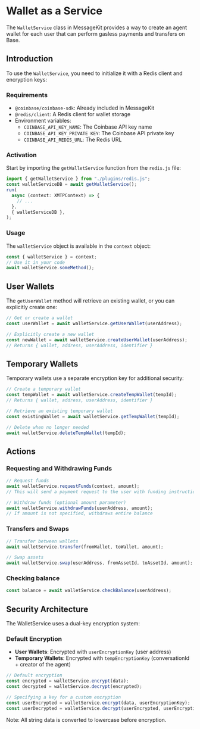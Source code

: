 # Wallet as a Service

The `WalletService` class in MessageKit provides a way to create an agent wallet for each user that can perform gasless payments and transfers on Base.

## Introduction

To use the `WalletService`, you need to initialize it with a Redis client and encryption keys:

### Requirements

- `@coinbase/coinbase-sdk`: Already included in MessageKit
- `@redis/client`: A Redis client for wallet storage
- Environment variables:
  - `COINBASE_API_KEY_NAME`: The Coinbase API key name
  - `COINBASE_API_KEY_PRIVATE_KEY`: The Coinbase API private key
  - `COINBASE_API_REDIS_URL`: The Redis URL

### Activation

Start by importing the `getWalletService` function from the `redis.js` file:

```typescript
import { getWalletService } from "./plugins/redis.js";
const walletServiceDB = await getWalletService();
run(
  async (context: XMTPContext) => {
    // ...
  },
  { walletServiceDB },
);
```

### Usage

The `walletService` object is available in the `context` object:

```typescript
const { walletService } = context;
// Use it in your code
await walletService.someMethod();
```

## User Wallets

The `getUserWallet` method will retrieve an existing wallet, or you can explicitly create one:

```typescript
// Get or create a wallet
const userWallet = await walletService.getUserWallet(userAddress);

// Explicitly create a new wallet
const newWallet = await walletService.createUserWallet(userAddress);
// Returns { wallet, address, userAddress, identifier }
```

## Temporary Wallets

Temporary wallets use a separate encryption key for additional security:

```typescript
// Create a temporary wallet
const tempWallet = await walletService.createTempWallet(tempId);
// Returns { wallet, address, userAddress, identifier }

// Retrieve an existing temporary wallet
const existingWallet = await walletService.getTempWallet(tempId);

// Delete when no longer needed
await walletService.deleteTempWallet(tempId);
```

## Actions

### Requesting and Withdrawing Funds

```typescript
// Request funds
await walletService.requestFunds(context, amount);
// This will send a payment request to the user with funding instructions

// Withdraw funds (optional amount parameter)
await walletService.withdrawFunds(userAddress, amount);
// If amount is not specified, withdraws entire balance
```

### Transfers and Swaps

```typescript
// Transfer between wallets
await walletService.transfer(fromWallet, toWallet, amount);

// Swap assets
await walletService.swap(userAddress, fromAssetId, toAssetId, amount);
```

### Checking balance

```typescript
const balance = await walletService.checkBalance(userAddress);
```

## Security Architecture

The WalletService uses a dual-key encryption system:

### Default Encryption

- **User Wallets**: Encrypted with `userEncryptionKey` (user address)
- **Temporary Wallets**: Encrypted with `tempEncryptionKey` (conversationId + creator of the agent)

```typescript
// Default encryption
const encrypted = walletService.encrypt(data);
const decrypted = walletService.decrypt(encrypted);

// Specifying a key for a custom encryption
const userEncrypted = walletService.encrypt(data, userEncryptionKey);
const userDecrypted = walletService.decrypt(userEncrypted, userEncryptionKey);
```

Note: All string data is converted to lowercase before encryption.
